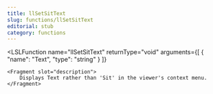 ```yaml
---
title: llSetSitText
slug: functions/llSetSitText
editorial: stub
category: functions
---
```


<LSLFunction
	name="llSetSitText"
	returnType="void"
	arguments={[
	{
		"name": "Text",
		"type": "string"
	}
]}
>
	<Fragment slot="description">
		Displays Text rather than 'Sit' in the viewer's context menu.
	</Fragment>
</LSLFunction>
